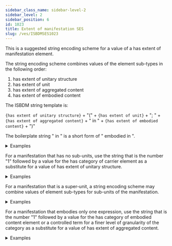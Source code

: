 ```yaml
---
sidebar_class_name: sidebar-level-2
sidebar_level: 2
sidebar_position: 6
id: 1023
title: Extent of manifestation SES
slug: /ves/ISBDMSES1023
---
```


<div className="guid">

This is a suggested string encoding scheme for a value of a <InLink href="/docs/attributes/1023">has extent of manifestation</InLink> element.

</div>

<div className="guid">

The string encoding scheme combines values of the element sub-types in the following order:

1. <InLink href="/docs/attributes/1275">has extent of unitary structure</InLink>
2. <InLink href="/docs/attributes/1276">has extent of unit</InLink>
3. <InLink href="/docs/attributes/1278">has extent of aggregated content</InLink>
4. <InLink href="/docs/attributes/1277">has extent of embodied content</InLink>

The ISBDM string template is:

`{has extent of unitary structure}` + "(" + `{has extent of unit}` + "; " + `{has extent of aggregated content}` + " in " + `{has extent of embodied content}` + ")"

The boilerplate string " in " is a short form of " embodied in ".

<details>
  <summary>Examples</summary>

  | Relation | Example |
  |----------|----------|
  | has extent of manifestation | "3 volumes (124 leaves; 150 photographs in 200 pages)" |
  | has extent of manifestation | "3 volumes (150 photographs in 200 pages)" |
  | has extent of manifestation | "3 volumes (200 pages)" |

</details>
</div>

<div className="guid">

For a manifestation that has no sub-units, use the string that is the number "1" followed by a value for the <InLink href="/docs/attributes/1022">has category of carrier</InLink> element as a substitute for a value of <InLink href="/docs/attributes/1275">has extent of unitary structure</InLink>.

<details>
  <summary>Examples</summary>

  | Relation | Example |
  |----------|----------|
  | has extent of manifestation | "1 list (70 x 50 cm; 1 plakat na 70 x 50
                        cm)" |

  *Full example*: <InLink href="/docs/fullex/fx043">Zadar does Banksy (2023; Narodni
                          muzej Zadar; list)</InLink>

</details>
</div>

<div className="guid">

For a manifestation that is a super-unit, a string encoding scheme may combine values of element sub-types for sub-units of the manifestation.

<details>
  <summary>Examples</summary>

  | Relation | Example |
  |----------|----------|
  | has extent of manifestation | "1 volume (122 pages) + 1 audio disc (15
                        performed songs in 49 min 14 sec)" |

  *Full example*: <InLink href="/docs/fullex/fx032">Mojo 357 (2023; H Bauer Publishing
                          Ltd.; volume + audio disc)</InLink>

</details>
</div>

<div className="guid">

For a manifestation that embodies only one expression, use the string that is the number "1" followed by a value for the <InLink href="/docs/attributes/1264">has category of embodied content</InLink> element or a controlled term for a finer level of granularity of the category as a substitute for a value of <InLink href="/docs/attributes/1278">has extent of aggregated content</InLink>.

<details>
  <summary>Examples</summary>

  | Relation | Example |
  |----------|----------|
  | has extent of manifestation | "3 volumes (1 text in 363
                        pages)" |

  *Full example*: <InLink href="/docs/fullex/fx053">Emma (1815; John Murray; volume)</InLink>. The manifestation is a single novel that is embodied in three
                        volumes

  ---

  | Relation | Example |
  |----------|----------|
  | has extent of manifestation | "1 hartë" |

  *Full example*: <InLink href="/docs/fullex/fx073">Corso delli fiumi Drino, e Boiana
                          nella Dalmatia (2011; Biblioteka Kombëtare e Shqipërisë; burim
                        online)</InLink>

</details>
</div>

